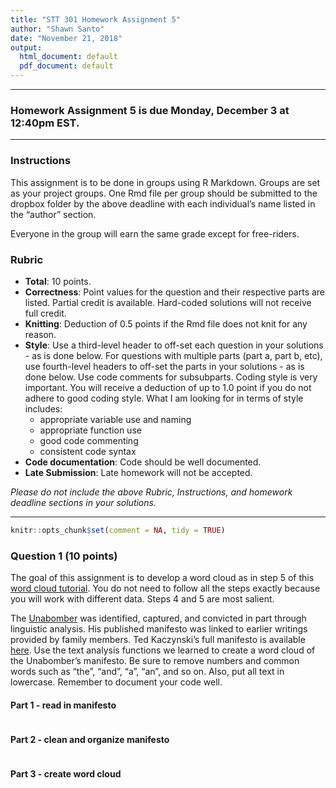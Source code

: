 ```yaml
---
title: "STT 301 Homework Assignment 5"
author: "Shawn Santo"
date: "November 21, 2018"
output:
  html_document: default
  pdf_document: default
---
```

***********************

### Homework Assignment 5 is due Monday, December 3 at 12:40pm EST.

***********************

### Instructions

This assignment is to be done in groups using R Markdown. 
Groups are set as your project groups. 
One Rmd file per group should be submitted to the 
dropbox folder by the above deadline with each individual's name listed in the 
"author" section. 

Everyone in the group will earn the same grade except for free-riders.

### Rubric

- **Total**: 10 points.
- **Correctness**: Point values for the question and their respective parts 
  are listed. Partial credit is available. Hard-coded solutions will
  not receive full credit.
- **Knitting**: Deduction of 0.5 points if the Rmd file does not knit for 
  any reason.
- **Style**: Use a third-level header to off-set each question in your 
  solutions - as is done below. For questions with multiple parts (part a,
  part b, etc), use 
  fourth-level headers to off-set the parts in your solutions - as is done 
  below. Use code comments for subsubparts. 
  Coding style is very important. You will receive a deduction of up 
  to 1.0 point if you do not adhere to good coding style. What I am looking for
  in terms of style includes:
    - appropriate variable use and naming
    - appropriate function use
    - good code commenting
    - consistent code syntax
- **Code documentation**: Code should be well documented.
- **Late Submission**: Late homework will not be accepted.
    
*Please do not include the above Rubric, Instructions, and homework deadline*
*sections in your solutions.*

***********************


```r
knitr::opts_chunk$set(comment = NA, tidy = TRUE)
```

### Question 1 (10 points)

The goal of this assignment is to develop a word cloud as in step 5 of this
[word cloud tutorial](http://www.sthda.com/english/wiki/text-mining-and-word-cloud-fundamentals-in-r-5-simple-steps-you-should-know). You do not need to follow all the steps
exactly because you will work with different data. Steps 4 and 5 are most salient.

The [Unabomber](https://en.wikipedia.org/wiki/Ted_Kaczynski) was identified, captured, and convicted in part through
linguistic analysis. His published manifesto was linked to earlier writings
provided by family members. Ted Kaczynski's full manifesto is available [here](https://www.josharcher.uk/static/files/2018/01/Industrial_Society_and_Its_Future-Ted_Kaczynski.txt). Use
the text analysis functions we learned to create a word cloud of the Unabomber's manifesto. Be sure to remove numbers and 
common words such as "the", "and", "a", "an", and so on. Also, put all
text in lowercase. Remember to document
your code well.


#### Part 1 - read in manifesto

```r

```

#### Part 2 - clean and organize manifesto

```r

```

#### Part 3 - create word cloud

```r

```


